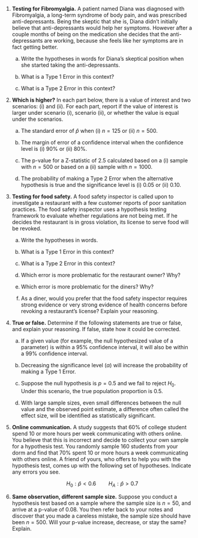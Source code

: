 1. **Testing for Fibromyalgia.**
A patient named Diana was diagnosed with Fibromyalgia, a long-term syndrome of body pain, and was prescribed anti-depressants. Being the skeptic that she is, Diana didn't initially believe that anti-depressants would help her symptoms. However after a couple months of being on the medication she decides that the anti-depressants are working, because she feels like her symptoms are in fact getting better.

    a. Write the hypotheses in words for Diana's skeptical position when she started taking the anti-depressants.

    b. What is a Type 1 Error in this context?

    c. What is a Type 2 Error in this context?

1. **Which is higher?**
In each part below, there is a value of interest and two scenarios:  (i) and (ii). For each part, report if the value of interest is larger under scenario (i), scenario (ii), or whether the value is equal under the scenarios.

    a. The standard error of $\hat{p}$ when (i) $n = 125$ or (ii) $n = 500$.

    b. The margin of error of a confidence interval when the confidence level is (i) 90% or (ii) 80%.

    c. The p-value for a Z-statistic of 2.5 calculated based on a (i) sample with $n = 500$ or based on a (ii) sample with $n = 1000$.

    d. The probability of making a Type 2 Error when the alternative hypothesis is true and the significance level is (i) 0.05 or (ii) 0.10.

1. **Testing for food safety.**
A food safety inspector is called upon to investigate a restaurant with a few customer reports of poor sanitation practices. The food safety inspector uses a hypothesis testing framework to evaluate whether regulations are not being met. If he decides the restaurant is in gross violation, its license to serve food will be revoked.

    a.  Write the hypotheses in words.

    b.  What is a Type 1 Error in this context?

    c.  What is a Type 2 Error in this context?

    d.  Which error is more problematic for the restaurant owner? Why?

    e.  Which error is more problematic for the diners? Why?

    f.  As a diner, would you prefer that the food safety inspector requires strong evidence or very strong evidence of health concerns before revoking a restaurant's license? Explain your reasoning.

1.  **True or false.**
Determine if the following statements are true or false, and explain your reasoning. If false, state how it could be corrected.

    a. If a given value (for example, the null hypothesized value of a parameter) is within a 95% confidence interval, it will also be within a 99% confidence interval.

    b. Decreasing the significance level ($\alpha$) will increase the probability of making a Type 1 Error.

    c. Suppose the null hypothesis is $p = 0.5$ and we fail to reject $H_0$. Under this scenario, the true population proportion is 0.5.

    d. With large sample sizes, even small differences between the null value and the observed point estimate, a difference often called the effect size, will be identified as statistically significant.
    
    \clearpage

1. **Online communication.**
A study suggests that 60% of college student spend 10 or more hours per week communicating with others online. You believe that this is incorrect and decide to collect your own sample for a hypothesis test. You randomly sample 160 students from your dorm and find that 70% spent 10 or more hours a week communicating with others online. A friend of yours, who offers to help you with the hypothesis test, comes up with the following set of hypotheses. Indicate any errors you see. 

    $$H_0: \hat{p} < 0.6 \quad \quad H_A: \hat{p} > 0.7$$

1. **Same observation, different sample size.**
Suppose you conduct a hypothesis test based on a sample where the sample size is $n = 50$, and arrive at a p-value of 0.08. You then refer back to your notes and discover that you made a careless mistake, the sample size should have been $n = 500$. Will your p-value increase, decrease, or stay the same? Explain.
